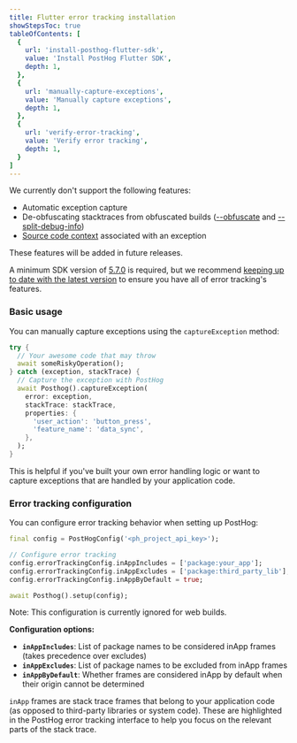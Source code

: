 ```yaml
---
title: Flutter error tracking installation
showStepsToc: true
tableOfContents: [
  {
    url: 'install-posthog-flutter-sdk',
    value: 'Install PostHog Flutter SDK',
    depth: 1,
  },
  {
    url: 'manually-capture-exceptions',
    value: 'Manually capture exceptions',
    depth: 1,
  },
  {
    url: 'verify-error-tracking',
    value: 'Verify error tracking',
    depth: 1,
  }
]
---
```




<CalloutBox icon="IconInfo" title="Planned features" type="fyi">

We currently don't support the following features:

- Automatic exception capture
- De-obfuscating stacktraces from obfuscated builds ([--obfuscate](https://docs.flutter.dev/deployment/obfuscate) and [--split-debug-info](https://docs.flutter.dev/deployment/obfuscate))
- [Source code context](/docs/error-tracking/stack-traces) associated with an exception

These features will be added in future releases.

</CalloutBox>

<Steps>

<Step title="Install PostHog Flutter SDK" badge="required">

<CalloutBox icon="IconInfo" title="SDK version requirement" type="action">

A minimum SDK version of [5.7.0](https://github.com/PostHog/posthog-flutter/releases/tag/5.6.0) is required, but we recommend [keeping up to date with the latest version](/docs/sdk-doctor) to ensure you have all of error tracking's features.

</CalloutBox>

<InstallFlutter />

</Step>

<Step title="Manually capture exceptions" badge="optional">

### Basic usage

You can manually capture exceptions using the `captureException` method:

```dart
try {
  // Your awesome code that may throw
  await someRiskyOperation();
} catch (exception, stackTrace) {
  // Capture the exception with PostHog
  await Posthog().captureException(
    error: exception,
    stackTrace: stackTrace,
    properties: {
      'user_action': 'button_press',
      'feature_name': 'data_sync',
    },
  );
}
```

This is helpful if you've built your own error handling logic or want to capture exceptions that are handled by your application code.

### Error tracking configuration

You can configure error tracking behavior when setting up PostHog:

```dart
final config = PostHogConfig('<ph_project_api_key>');

// Configure error tracking
config.errorTrackingConfig.inAppIncludes = ['package:your_app'];
config.errorTrackingConfig.inAppExcludes = ['package:third_party_lib'];
config.errorTrackingConfig.inAppByDefault = true;

await Posthog().setup(config);
```

Note: This configuration is currently ignored for web builds.

**Configuration options:**

- **`inAppIncludes`**: List of package names to be considered inApp frames (takes precedence over excludes)
- **`inAppExcludes`**: List of package names to be excluded from inApp frames  
- **`inAppByDefault`**: Whether frames are considered inApp by default when their origin cannot be determined

`inApp` frames are stack trace frames that belong to your application code (as opposed to third-party libraries or system code). 
These are highlighted in the PostHog error tracking interface to help you focus on the relevant parts of the stack trace.

</Step>

<StepVerifyErrorTracking />

</Steps>

